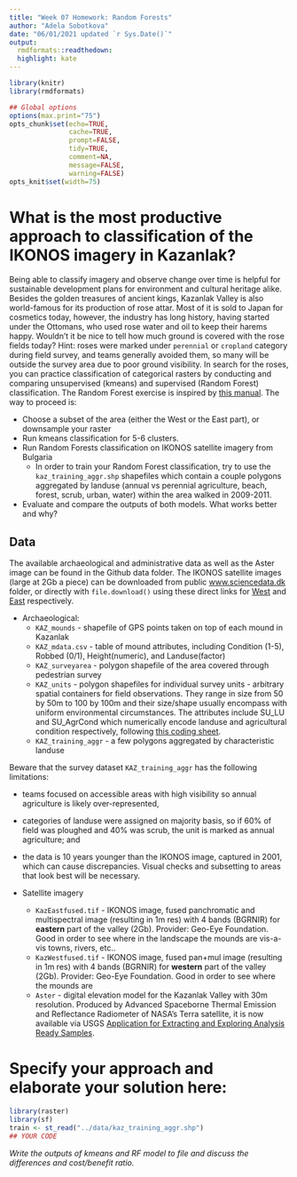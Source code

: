 ```yaml
---
title: "Week 07 Homework: Random Forests"
author: "Adela Sobotkova"
date: "06/01/2021 updated `r Sys.Date()`"
output:
  rmdformats::readthedown:
  highlight: kate
---
```


```r
library(knitr)
library(rmdformats)

## Global options
options(max.print="75")
opts_chunk$set(echo=TRUE,
               cache=TRUE,
               prompt=FALSE,
               tidy=TRUE,
               comment=NA,
               message=FALSE,
               warning=FALSE)
opts_knit$set(width=75)
```
# What is the most productive approach to classification of the IKONOS imagery in Kazanlak?

Being able to classify imagery and observe change over time is helpful for sustainable development plans for environment and cultural heritage alike. Besides the golden treasures of ancient kings, Kazanlak Valley is also world-famous for its production of rose attar. Most of it is sold to Japan for cosmetics today, however, the industry has long history, having started under the Ottomans, who used rose water and oil to keep their harems happy. 
Wouldn't it be nice to tell how much ground is covered with the rose fields today? Hint: roses were marked under `perennial` or `cropland` category during field survey, and teams generally avoided them, so many will be outside the survey area due to poor ground visibility. In search for the roses, you can practice classification of categorical rasters by conducting and comparing unsupervised (kmeans) and supervised (Random Forest) classification. The Random Forest exercise is inspired by [this manual](https://geoscripting-wur.github.io/AdvancedRasterAnalysis/).
The way to proceed is: 

* Choose a subset of the area (either the West or the East part), or downsample your raster
* Run kmeans classification for 5-6 clusters. 
* Run Random Forests classification on IKONOS satellite imagery from Bulgaria
  - In order to train your Random Forest classification, try to use the `kaz_training_aggr.shp` shapefiles which contain a couple polygons aggregated by landuse (annual vs perennial agriculture, beach, forest, scrub, urban, water) within the area walked in 2009-2011.
* Evaluate and compare the outputs of both models. What works better and why?


## Data
The available archaeological and administrative data as well as the Aster image can be found in the Github data folder. The IKONOS satellite images (large at 2Gb a piece) can be downloaded from public [www.sciencedata.dk](https://sciencedata.dk/shared/104dc1b7a08529650379d858979ae104) folder, or directly with `file.download()` using these direct links for [West](https://sciencedata.dk/public/104dc1b7a08529650379d858979ae104/KazWestfused.tif) and [East](https://sciencedata.dk/public/104dc1b7a08529650379d858979ae104/KazEastfused.tif) respectively. 

* Archaeological:
  - `KAZ_mounds` -  shapefile of GPS points taken on top of each mound in Kazanlak 
  - `KAZ_mdata.csv` - table of mound attributes, including Condition (1-5), Robbed (0/1), Height(numeric), and Landuse(factor)
  - `KAZ_surveyarea` - polygon shapefile of the area covered through pedestrian survey  
  - `KAZ_units` - polygon shapefiles for individual survey units - arbitrary spatial containers for field observations. They range in size from 50 by 50m to 100 by 100m and their size/shape usually encompass with uniform environmental circumstances. The attributes include SU_LU and SU_AgrCond which numerically encode landuse and agricultural condition respectively, following [this coding sheet](https://docs.google.com/spreadsheets/d/14HoYRAKdi4w82nzCqhVcynGyjwrB6gutBePIs3c7Om0/edit#gid=1709790093). 
  - `KAZ_training_aggr` - a few polygons aggregated by characteristic landuse 
  
Beware that the survey dataset `KAZ_training_aggr` has the following limitations:

* teams focused on accessible areas with high visibility so annual agriculture is likely over-represented,
* categories of landuse were assigned on majority basis, so if 60% of field was ploughed and 40% was scrub, the unit is marked as annual agriculture; and
* the data is 10 years younger than the IKONOS image, captured in 2001, which can cause discrepancies. Visual checks and subsetting to areas that look best will be necessary.



* Satellite imagery
  - `KazEastfused.tif` - IKONOS image, fused panchromatic and multispectral image (resulting in 1m res) with 4 bands (BGRNIR) for **eastern** part of the valley (2Gb). Provider: Geo-Eye Foundation. Good in order to see where in the landscape the mounds are vis-a-vis towns, rivers, etc..
  - `KazWestfused.tif` - IKONOS image, fused pan+mul image (resulting in 1m res) with 4 bands (BGRNIR) for **western** part of the valley (2Gb). Provider: Geo-Eye Foundation. Good in order to see where the mounds are
  - `Aster` - digital elevation model for the Kazanlak Valley with 30m resolution. Produced by Advanced Spaceborne Thermal Emission and Reflectance Radiometer of NASA's Terra satellite, it is now available via USGS  [Application for Extracting and Exploring Analysis Ready Samples](https://lpdaacsvc.cr.usgs.gov/appeears/).


# Specify your approach and elaborate your solution here:
```r
library(raster)
library(sf)
train <- st_read("../data/kaz_training_aggr.shp")
## YOUR CODE
```



*Write the outputs of kmeans and RF model to file and discuss the differences and cost/benefit ratio.*